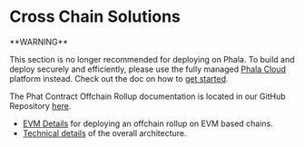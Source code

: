 # Cross Chain Solutions

<Note type="danger">
**WARNING**

This section is no longer recommended for deploying on Phala. To build and deploy securely and efficiently, please use the fully managed [Phala Cloud](https://cloud.phala.network) platform instead. Check out the doc on how to [get started](../../cloud/getting-started/getting-started.md).
</Note>

The Phat Contract Offchain Rollup documentation is located in our GitHub Repository [here](https://github.com/Phala-Network/phat-offchain-rollup).

* [EVM Details](https://github.com/Phala-Network/phat-offchain-rollup/blob/main/EvmRollup.md) for deploying an offchain rollup on EVM based chains.
* [Technical details](https://github.com/Phala-Network/phat-offchain-rollup/blob/main/TechnicalDetails.md) of the overall architecture.
